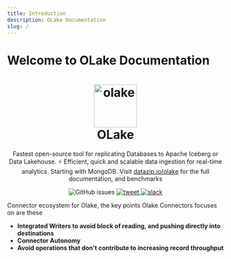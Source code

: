 ```yaml
---
title: Introduction
description: OLake Documentation
slug: /
---
```


# Welcome to OLake Documentation

<h1 align="center">
    <a href="https://datazip.io/olake" target="_blank">
        <img alt="olake" src="img/logo/olake.png" width="100" height="100"/>
    </a>
    <br/>OLake
</h1>

<p align="center">Fastest open-source tool for replicating Databases to Apache Iceberg or Data Lakehouse. ⚡ Efficient, quick and scalable data ingestion for real-time analytics. Starting with MongoDB. Visit <a href="https://datazip.io/olake" target="_blank">datazip.io/olake</a> for the full documentation, and benchmarks</p>

<p align="center">
    <img alt="GitHub issues" src="https://img.shields.io/github/issues/datazip-inc/olake" /> 
    <a href="https://twitter.com/intent/tweet?text=Use%20the%20fastest%20open-source%20tool,%20OLake,%20for%20replicating%20Databases%20to%20S3%20and%20Apache%20Iceberg%20or%20Data%20Lakehouse.%20It%E2%80%99s%20Efficient,%20quick%20and%20scalable%20data%20ingestion%20for%20real-time%20analytics.%20Check%20at%20https://datazip.io/%20%23opensource%20%23olake%20via%20%40datazipio" />
        <img alt="tweet" src="https://img.shields.io/twitter/url/http/shields.io.svg?style=social"/>
    <a href="https://join.slack.com/t/getolake/shared_invite/zt-2utw44do6-g4XuKKeqBghBMy2~LcJ4ag">
        <img alt="slack" src="https://img.shields.io/badge/Join%20Our%20Community-Slack-blue"/> 
    </a> 
</p>
  



Connector ecosystem for Olake, the key points Olake Connectors focuses on are these
- **Integrated Writers to avoid block of reading, and pushing directly into destinations**
- **Connector Autonomy**
- **Avoid operations that don't contribute to increasing record throughput**
